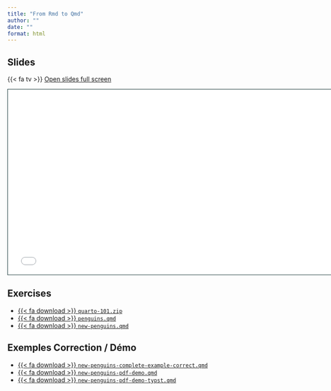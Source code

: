 ```yaml
---
title: "From Rmd to Qmd"
author: ""
date: ""
format: html
---
```


## Slides

{{< fa tv >}} [Open slides full screen](2-rmd-quarto.html)

```{=html}
<iframe class="slide-deck" src="2-rmd-quarto.html" height="420" width="747" style="border: 1px solid #123233;"></iframe>
```

## Exercises

-   <a href="https://raw.githubusercontent.com/cderv/tuto-quarto-user-2024/main/exercises/quarto-101.zip">{{< fa download >}} `quarto-101.zip`</i></a>
-   <a href="https://raw.githubusercontent.com/cderv/tuto-quarto-user-2024/main/exercises/penguins.qmd">{{< fa download >}} `penguins.qmd`</i></a>
-   <a href="https://raw.githubusercontent.com/cderv/tuto-quarto-user-2024/main/exercises/new-penguins.qmd">{{< fa download >}} `new-penguins.qmd`</i></a>

## Exemples Correction / Démo

-   <a href="https://raw.githubusercontent.com/cderv/tuto-quarto-user-2024/main/exemples-correction/new-penguins-complete-example-correct.qmd">{{< fa download >}} `new-penguins-complete-example-correct.qmd`</i></a>
-   <a href="https://raw.githubusercontent.com/cderv/tuto-quarto-user-2024/main/exemples-correction/new-penguins-pdf-demo.qmd">{{< fa download >}} `new-penguins-pdf-demo.qmd`</i></a>
-   <a href="https://raw.githubusercontent.com/cderv/tuto-quarto-user-2024/main/exemples-correction/new-penguins-pdf-demo-typst.qmd">{{< fa download >}} `new-penguins-pdf-demo-typst.qmd`</i></a>
